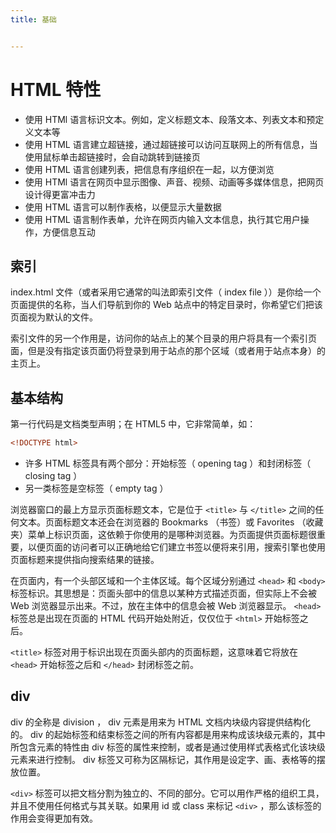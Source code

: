 ```yaml
---
title: 基础


---
```


# HTML 特性

- 使用 HTMl 语言标识文本。例如，定义标题文本、段落文本、列表文本和预定义文本等
- 使用 HTML 语言建立超链接，通过超链接可以访问互联网上的所有信息，当使用鼠标单击超链接时，会自动跳转到链接页
- 使用 HTML 语言创建列表，把信息有序组织在一起，以方便浏览
- 使用 HTMl 语言在网页中显示图像、声音、视频、动画等多媒体信息，把网页设计得更富冲击力
- 使用 HTML 语言可以制作表格，以便显示大量数据
- 使用 HTML 语言制作表单，允许在网页内输入文本信息，执行其它用户操作，方便信息互动

## 索引

index.html 文件（或者采用它通常的叫法即索引文件（ index file ））是你给一个页面提供的名称，当人们导航到你的 Web 站点中的特定目录时，你希望它们把该页面视为默认的文件。

索引文件的另一个作用是，访问你的站点上的某个目录的用户将具有一个索引页面，但是没有指定该页面仍将登录到用于站点的那个区域（或者用于站点本身）的主页上。

## 基本结构

第一行代码是文档类型声明；在 HTML5 中，它非常简单，如：

```html
<!DOCTYPE html>
```

- 许多 HTML 标签具有两个部分：开始标签（ opening tag ）和封闭标签（ closing tag ）
- 另一类标签是空标签（ empty tag ）

浏览器窗口的最上方显示页面标题文本，它是位于 `<title>` 与 `</title>` 之间的任何文本。页面标题文本还会在浏览器的 Bookmarks （书签）或 Favorites
（收藏夹）菜单上标识页面，这依赖于你使用的是哪种浏览器。为页面提供页面标题很重要，以便页面的访问者可以正确地给它们建立书签以便将来引用，搜索引擎也使用页面标题来提供指向搜索结果的链接。

在页面内，有一个头部区域和一个主体区域。每个区域分别通过 `<head>` 和 `<body>` 标签标识。其思想是：页面头部中的信息以某种方式描述页面，但实际上不会被 Web
浏览器显示出来。不过，放在主体中的信息会被 Web 浏览器显示。 `<head>` 标签总是出现在页面的 HTML 代码开始处附近，仅仅位于 `<html>` 开始标签之后。

`<title>` 标签对用于标识出现在页面头部内的页面标题，这意味着它将放在 `<head>` 开始标签之后和 `</head>` 封闭标签之前。

## div

div 的全称是 division ， div 元素是用来为 HTML 文档内块级内容提供结构化的。 div 的起始标签和结束标签之间的所有内容都是用来构成该块级元素的，其中所包含元素的特性由 div
标签的属性来控制，或者是通过使用样式表格式化该块级元素来进行控制。 div 标签又可称为区隔标记，其作用是设定字、画、表格等的摆放位置。

`<div>` 标签可以把文档分割为独立的、不同的部分。它可以用作严格的组织工具，并且不使用任何格式与其关联。如果用 id 或 class 来标记 `<div>` ，那么该标签的作用会变得更加有效。

            